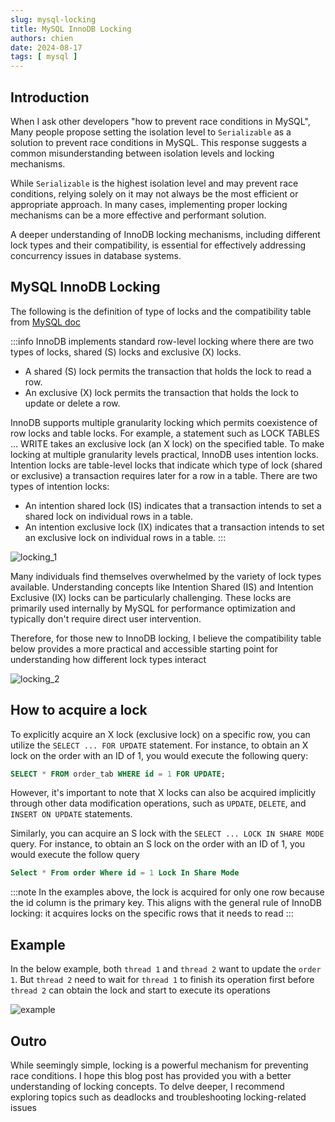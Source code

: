 ```yaml
---
slug: mysql-locking
title: MySQL InnoDB Locking
authors: chien
date: 2024-08-17
tags: [ mysql ]
---
```


## Introduction

When I ask other developers "how to prevent race conditions in MySQL", Many
people propose setting the isolation level to `Serializable` as a solution to
prevent race conditions in MySQL. This response suggests a common
misunderstanding between isolation levels and locking mechanisms.

While `Serializable` is the highest isolation level and may prevent race
conditions, relying solely on it may not always be the most efficient or
appropriate approach. In many cases, implementing proper locking mechanisms can
be a more effective and performant solution.

A deeper understanding of InnoDB locking mechanisms, including different lock
types and their compatibility, is essential for effectively addressing
concurrency issues in database systems.


## MySQL InnoDB Locking

The following is the definition of type of locks and the compatibility table
from [MySQL doc](https://dev.mysql.com/doc/refman/8.4/en/innodb-locking.html)

:::info
InnoDB implements standard row-level locking where there are two types of locks,
shared (S) locks and exclusive (X) locks.

- A shared (S) lock permits the transaction that holds the lock to read a row.
- An exclusive (X) lock permits the transaction that holds the lock to update or
  delete a row.

InnoDB supports multiple granularity locking which permits coexistence of row
locks and table locks. For example, a statement such as LOCK TABLES ... WRITE
takes an exclusive lock (an X lock) on the specified table. To make locking at
multiple granularity levels practical, InnoDB uses intention locks. Intention
locks are table-level locks that indicate which type of lock (shared or
exclusive) a transaction requires later for a row in a table. There are two
types of intention locks:

- An intention shared lock (IS) indicates that a transaction intends to set a
  shared lock on individual rows in a table.
- An intention exclusive lock (IX) indicates that a transaction intends to set
  an exclusive lock on individual rows in a table.
:::

![locking_1](./locking_1.png)

Many individuals find themselves overwhelmed by the variety of lock types
available. Understanding concepts like Intention Shared (IS) and Intention
Exclusive (IX) locks can be particularly challenging. These locks are primarily
used internally by MySQL for performance optimization and typically don't
require direct user intervention.

Therefore, for those new to InnoDB locking, I believe the compatibility table
below provides a more practical and accessible starting point for understanding
how different lock types interact

![locking_2](./locking_2.png)

## How to acquire a lock

To explicitly acquire an X lock (exclusive lock) on a specific row, you can
utilize the `SELECT ... FOR UPDATE` statement. For instance, to obtain an X lock
on the order with an ID of 1, you would execute the following query:

```sql
SELECT * FROM order_tab WHERE id = 1 FOR UPDATE;
```

However, it's important to note that X locks can also be acquired implicitly
through other data modification operations, such as `UPDATE`, `DELETE`, and `INSERT
ON UPDATE` statements.

Similarly, you can acquire an S lock with the `SELECT ... LOCK IN SHARE MODE` query.
For instance, to obtain an S lock on the order with an ID of 1, you would execute the follow query

```sql
Select * From order Where id = 1 Lock In Share Mode
```

:::note
In the examples above, the lock is acquired for only one row because the id
column is the primary key. This aligns with the general rule of InnoDB locking:
it acquires locks on the specific rows that it needs to read
:::

## Example

In the below example, both `thread 1` and `thread 2` want to update the `order
1`. But `thread 2` need to wait for `thread 1` to finish its operation first
before `thread 2` can obtain the lock and start to execute its operations

![example](./example.png)

## Outro

While seemingly simple, locking is a powerful mechanism for preventing race
conditions. I hope this blog post has provided you with a better understanding
of locking concepts. To delve deeper, I recommend exploring topics such as
deadlocks and troubleshooting locking-related issues